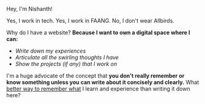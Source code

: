Hey, I'm Nishanth!

Yes, I work in tech. Yes, I work in FAANG. No, I don't wear Allbirds.

Why do I have a website? **Because I want to own a digital space where I can:**
   * *Write down my experiences*
   * *Articulate all the swirling thoughts I have*
   * *Show the projects (if any) that I work on*

I'm a huge advocate of the concept that **you don't really remember or know something unless you can write about it concisely and clearly.**
What [better way to remember what](https://www.google.com/) I learn and experience than writing it down here?
